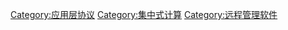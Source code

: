 {{cat main|远程桌面软件}}

[[Category:应用层协议|Category:应用层协议]]
[[Category:集中式计算|Category:集中式计算]]
[[Category:远程管理软件|Category:远程管理软件]]